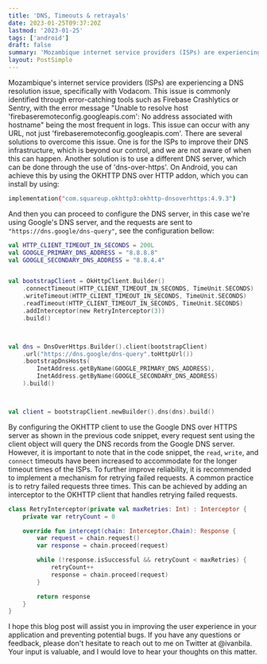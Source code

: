 ```yaml
---
title: 'DNS, Timeouts & retrayals'
date: 2023-01-25T09:37:20Z
lastmod: '2023-01-25'
tags: ['android']
draft: false
summary: 'Mozambique internet service providers (ISPs) are experiencing a DNS resolution issue, specifically with Vodacom'
layout: PostSimple
---
```


Mozambique's internet service providers (ISPs) are experiencing a DNS resolution issue, specifically with Vodacom.
This issue is commonly identified through error-catching tools such as Firebase Crashlytics or Sentry, with the error
message "Unable to resolve host 'firebaseremoteconfig.googleapis.com': No address associated with hostname" being the
most frequent in logs. This issue can occur with any URL, not just 'firebaseremoteconfig.googleapis.com'.
There are several solutions to overcome this issue. One is for the ISPs to improve their DNS infrastructure, which is
beyond our control, and we are not aware of when this can happen. Another solution is to use a different DNS server,
which can be done through the use of 'dns-over-https'.
On Android, you can achieve this by using the OKHTTP DNS over HTTP addon, which you can install by using:

```bash
implementation("com.squareup.okhttp3:okhttp-dnsoverhttps:4.9.3")
```

And then you can proceed to configure the DNS server, in this case we're using Google's DNS server, and the requests are
sent to `"https://dns.google/dns-query"`, see the configuration bellow:

```kotlin
val HTTP_CLIENT_TIMEOUT_IN_SECONDS = 200L
val GOOGLE_PRIMARY_DNS_ADDRESS = "8.8.8.8"
val GOOGLE_SECONDARY_DNS_ADDRESS = "8.8.4.4"


val bootstrapClient = OkHttpClient.Builder()
    .connectTimeout(HTTP_CLIENT_TIMEOUT_IN_SECONDS, TimeUnit.SECONDS)
    .writeTimeout(HTTP_CLIENT_TIMEOUT_IN_SECONDS, TimeUnit.SECONDS)
    .readTimeout(HTTP_CLIENT_TIMEOUT_IN_SECONDS, TimeUnit.SECONDS)
    .addInterceptor(new RetryInterceptor(3))
    .build()



val dns = DnsOverHttps.Builder().client(bootstrapClient)
    .url("https://dns.google/dns-query".toHttpUrl())
    .bootstrapDnsHosts(
        InetAddress.getByName(GOOGLE_PRIMARY_DNS_ADDRESS),
        InetAddress.getByName(GOOGLE_SECONDARY_DNS_ADDRESS)
    ).build()



val client = bootstrapClient.newBuilder().dns(dns).build()

```

By configuring the OKHTTP client to use the Google DNS over HTTPS server as shown in the previous code snippet,
every request sent using the client object will query the DNS records from the Google DNS server. However, it is
important to note that in the code snippet, the `read`, `write`, and `connect` timeouts have been increased to
accommodate for the longer timeout times of the ISPs. To further improve reliability, it is recommended to implement
a mechanism for retrying failed requests. A common practice is to retry failed requests three times.
This can be achieved by adding an interceptor to the OKHTTP client that handles retrying failed requests.

```kotlin
class RetryInterceptor(private val maxRetries: Int) : Interceptor {
    private var retryCount = 0

    override fun intercept(chain: Interceptor.Chain): Response {
        var request = chain.request()
        var response = chain.proceed(request)

        while (!response.isSuccessful && retryCount < maxRetries) {
            retryCount++
            response = chain.proceed(request)
        }

        return response
    }
}
```

I hope this blog post will assist you in improving the user experience in your application and preventing potential bugs. If you have any questions or feedback, please don't hesitate to reach out to me on Twitter at @ivanbila. Your input is valuable, and I would love to hear your thoughts on this matter.
